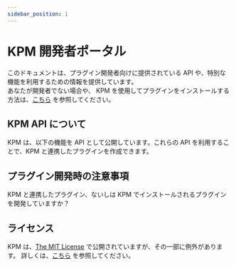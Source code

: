 ```yaml
---
sidebar_position: 1
---
```



# KPM 開発者ポータル

このドキュメントは、プラグイン開発者向けに提供されている API や、特別な機能を利用するための情報を提供しています。  
あなたが開発者でない場合や、 KPM を使用してプラグインをインストールする方法は、[こちら](/docs/use-kpm) を参照してください。

## KPM API について

KPM は、以下の機能を API として公開しています。これらの API を利用することで、KPM と連携したプラグインを作成できます。  

<BelowDocument docId="api/README" />

## プラグイン開発時の注意事項

KPM と連携したプラグイン、ないしは KPM でインストールされるプラグインを開発していますか？  

<BelowDocument docId="plugin-dev-caution" message="以下の注意事項を守ることで、プラグインの品質を高められます！" />

## ライセンス

KPM は、[The MIT License](/dev-docs/api/licenses/#the-mit-license) で公開されていますが、その一部に例外があります。
詳しくは、[こちら](/dev-docs/api/licenses) を参照してください。
